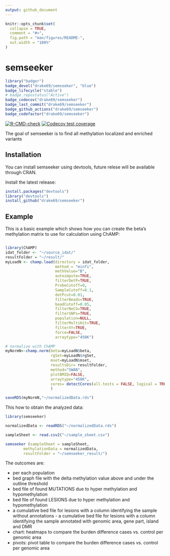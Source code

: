 ```yaml
---
output: github_document
---
```


<!-- README.md is generated from README.Rmd. Please edit that file -->

```r
knitr::opts_chunk$set(
  collapse = TRUE,
  comment = "#>",
  fig.path = "man/figures/README-",
  out.width = "100%"
)
```

# semseeker

<!-- badges: start -->
```r
library("badger")
badge_devel("drake69/semseeker", "blue")
badge_lifecycle("stable")
# badge_repostatus("Active")
badge_codecov("drake69/semseeker")
badge_last_commit("drake69/semseeker")
badge_github_actions("drake69/semseeker")
badge_codefactor("drake69/semseeker")
```

[![R-CMD-check](https://github.com/drake69/semseeker/workflows/R-CMD-check/badge.svg)](https://github.com/drake69/semseeker/actions)
[![Codecov test coverage](https://codecov.io/gh/drake69/semseeker/branch/main/graph/badge.svg)](https://app.codecov.io/gh/drake69/semseeker?branch=main)
<!-- badges: end -->

The goal of semseeker is to find all methylation localized and enriched variants

## Installation
  
You can install semseeker using devtools, future relese will be available through CRAN.

Install the latest release:

``` r
install.packages("devtools")
library("devtools")
install_github("drake69/semseeker")
```

## Example

This is a basic example which shows how you can create the beta's methylation matrix to use for calculation using ChAMP:

```r

library(ChAMP)
idat_folder <- "~/source_idat/"
resultFolder = "~/result/"
myLoadN <- champ.load(directory = idat_folder,
                      method = "minfi",
                      methValue="B",
                      autoimpute=TRUE,
                      filterDetP=TRUE,
                      ProbeCutoff=0,
                      SampleCutoff=0.1,
                      detPcut=0.01,
                      filterBeads=TRUE,
                      beadCutoff=0.05,
                      filterNoCG=TRUE,
                      filterSNPs=TRUE,
                      population=NULL,
                      filterMultiHit=TRUE,
                      filterXY=TRUE,
                      force=FALSE,
                      arraytype="450K")

# normalize with ChAMP
myNormN<-champ.norm(beta=myLoadN$beta,
                    rgSet=myLoadN$rgSet,
                    mset=myLoadN$mset,
                    resultsDir= resultFolder,
                    method="SWAN",
                    plotBMIQ=FALSE,
                    arraytype="450K",
                    cores= detectCores(all.tests = FALSE, logical = TRUE) - 1
                    )

saveRDS(myNormN,"~/normalizedData.rds")
```

This how to obtain the analyzed data:


``` r
library(semseeker)

normalizedData <- readRDS("~/normalizedData.rds")

sampleSheet <- read.csv2("~/sample_sheet.csv")

semseeker (sampleSheet = sampleSheet, 
        methylationData = normalizedData,
        resultFolder = "~/semseeker_result/")
```

The outcomes are: 
<ul>
<li>per each population </li>
<li>bed graph file with the delta methylation value above and under the outline threshold </li>
<li>bed file of found MUTATIONS due to hyper methylation and hypomethylation </li>
<li>bed file of found LESIONS due to hyper methylation and hypomethylation </li>
<li>a cumulative bed file for lesions with a column identifying the sample without annotations - a cumulative bed file for lesions with a column identifying the sample annotated with genomic area, gene part, island and DMR</li>
<li>chart: heatmaps to compare the burden difference cases vs. control per genomic area</li>
<li>pivots: pivot table to compare the burden difference cases vs. control per genomic area</li>
</ul>

<!-- What is special about using `README.Rmd` instead of just `README.md`? You can include R chunks like so: -->

<!-- ```{r cars} -->
<!-- summary(cars) -->
<!-- ``` -->

<!-- You'll still need to render `README.Rmd` regularly, to keep `README.md` up-to-date. -->

<!-- You can also embed plots, for example: -->

<!-- ```{r pressure, echo = FALSE} -->
<!-- plot(pressure) -->
<!-- ``` -->

<!-- In that case, don't forget to commit and push the resulting figure files, so they display on GitHub! -->
